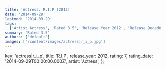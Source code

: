 ```yaml
---
title: 'Actress: R.I.P (2012)'
date: '2014-09-29'
lastmod: '2014-09-29'
tags:
  ['Artist Actress', 'Rated 3.5', 'Release Year 2012', 'Release Decade 2010']
summary: 'Rated 3.5'
authors: ['default']
images: ['/content/images/actress|r_i_p.jpg']
---
```


  key: 'actress|r_i_p',
  title: 'R.I.P',
  release_year: 2012,
  rating: 7,
  rating_date: '2014-09-29T00:00:00.000Z',
  artist: 'Actress',
};

<MusicRating data={data} />
